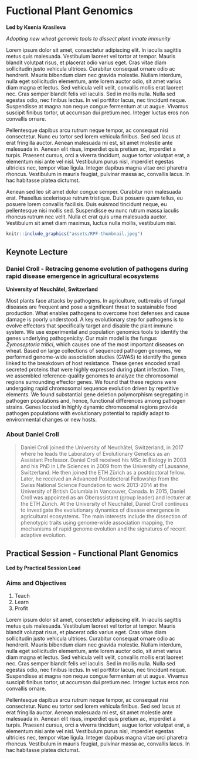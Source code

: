 # Fuctional Plant Genomics {-}

**Led by Ksenia Krasileva**

*Adopting new wheat genomic tools to dissect plant innate immunity*

Lorem ipsum dolor sit amet, consectetur adipiscing elit. In iaculis sagittis metus quis malesuada. Vestibulum laoreet vel tortor at tempor. Mauris blandit volutpat risus, et placerat odio varius eget. Cras vitae diam sollicitudin justo vehicula ultrices. Curabitur consequat ornare odio ac hendrerit. Mauris bibendum diam nec gravida molestie. Nullam interdum, nulla eget sollicitudin elementum, ante lorem auctor odio, sit amet varius diam magna et lectus. Sed vehicula velit velit, convallis mollis erat laoreet nec. Cras semper blandit felis vel iaculis. Sed in mollis nulla. Nulla sed egestas odio, nec finibus lectus. In vel porttitor lacus, nec tincidunt neque. Suspendisse at magna non neque congue fermentum at ut augue. Vivamus suscipit finibus tortor, ut accumsan dui pretium nec. Integer luctus eros non convallis ornare.

Pellentesque dapibus arcu rutrum neque tempor, ac consequat nisi consectetur. Nunc eu tortor sed lorem vehicula finibus. Sed sed lacus at erat fringilla auctor. Aenean malesuada mi est, sit amet molestie ante malesuada in. Aenean elit risus, imperdiet quis pretium ac, imperdiet a turpis. Praesent cursus, orci a viverra tincidunt, augue tortor volutpat erat, a elementum nisi ante vel nisl. Vestibulum purus nisl, imperdiet egestas ultricies nec, tempor vitae ligula. Integer dapibus magna vitae orci pharetra rhoncus. Vestibulum in mauris feugiat, pulvinar massa ac, convallis lacus. In hac habitasse platea dictumst.

Aenean sed leo sit amet dolor congue semper. Curabitur non malesuada erat. Phasellus scelerisque rutrum tristique. Duis posuere quam tellus, eu posuere lorem convallis facilisis. Duis euismod tincidunt neque, eu pellentesque nisi mollis sed. Suspendisse eu nunc rutrum massa iaculis rhoncus rutrum nec velit. Nulla et erat quis urna malesuada auctor. Vestibulum sit amet diam maximus, luctus nulla mollis, vestibulum nisi.

```r
knitr::include_graphics("assets/RPF-thumbnail.jpeg")
```

## Keynote Lecture {-}

### Daniel Croll - Retracing genome evolution of pathogens during rapid disease emergence in agricultural ecosystems {-}
**University of Neuchâtel, Switzerland**

Most plants face attacks by pathogens. In agriculture, outbreaks of fungal diseases are frequent and pose a significant threat to sustainable food production. What enables pathogens to overcome host defenses and cause damage is poorly understood. A key evolutionary step for pathogens is to evolve effectors that specifically target and disable the plant immune system. We use experimental and population genomics tools to identify the genes underlying pathogenicity. Our main model is the fungus _Zymoseptoria tritici_, which causes one of the most important diseases on wheat. Based on large collections of sequenced pathogen genomes, we performed genome-wide association studies (GWAS) to identify the genes linked to the breakdown of host resistance. These genes encoded small secreted proteins that were highly expressed during plant infection. Then, we assembled reference-quality genomes to analyze the chromosomal regions surrounding effector genes. We found that these regions were undergoing rapid chromosomal sequence evolution driven by repetitive elements. We found substantial gene deletion polymorphism segregating in pathogen populations and, hence, functional differences among pathogen strains. Genes located in highly dynamic chromosomal regions provide pathogen populations with evolutionary potential to rapidly adapt to environmental changes or new hosts.

### About Daniel Croll {-}

> Daniel Croll joined the University of Neuchâtel, Switzerland, in 2017 where he leads the Laboratory of Evolutionary Genetics as an Assistant Professor. Daniel Croll received his MSc in Biology in 2003 and his PhD in Life Sciences in 2009 from the University of Lausanne, Switzerland. He then joined the ETH Zürich as a postdoctoral fellow. Later, he received an Advanced Postdoctoral Fellowship from the Swiss National Science Foundation to work 2013-2014 at the University of British Columbia in Vancouver, Canada. In 2015, Daniel Croll was appointed as an Oberassistant (group leader) and lecturer at the ETH Zürich. At the University of Neuchâtel, Daniel Croll continues to investigate the evolutionary dynamics of disease emergence in agricultural ecosystems. The main interests include the dissection of phenotypic traits using genome-wide association mapping, the mechanisms of rapid genome evolution and the signatures of recent adaptive evolution.

## Practical Session - Functional Plant Genomics {-}

**Led by Practical Session Lead**

### Aims and Objectives {-}

1. Teach
2. Learn
3. Profit

Lorem ipsum dolor sit amet, consectetur adipiscing elit. In iaculis sagittis metus quis malesuada. Vestibulum laoreet vel tortor at tempor. Mauris blandit volutpat risus, et placerat odio varius eget. Cras vitae diam sollicitudin justo vehicula ultrices. Curabitur consequat ornare odio ac hendrerit. Mauris bibendum diam nec gravida molestie. Nullam interdum, nulla eget sollicitudin elementum, ante lorem auctor odio, sit amet varius diam magna et lectus. Sed vehicula velit velit, convallis mollis erat laoreet nec. Cras semper blandit felis vel iaculis. Sed in mollis nulla. Nulla sed egestas odio, nec finibus lectus. In vel porttitor lacus, nec tincidunt neque. Suspendisse at magna non neque congue fermentum at ut augue. Vivamus suscipit finibus tortor, ut accumsan dui pretium nec. Integer luctus eros non convallis ornare.

Pellentesque dapibus arcu rutrum neque tempor, ac consequat nisi consectetur. Nunc eu tortor sed lorem vehicula finibus. Sed sed lacus at erat fringilla auctor. Aenean malesuada mi est, sit amet molestie ante malesuada in. Aenean elit risus, imperdiet quis pretium ac, imperdiet a turpis. Praesent cursus, orci a viverra tincidunt, augue tortor volutpat erat, a elementum nisi ante vel nisl. Vestibulum purus nisl, imperdiet egestas ultricies nec, tempor vitae ligula. Integer dapibus magna vitae orci pharetra rhoncus. Vestibulum in mauris feugiat, pulvinar massa ac, convallis lacus. In hac habitasse platea dictumst.
